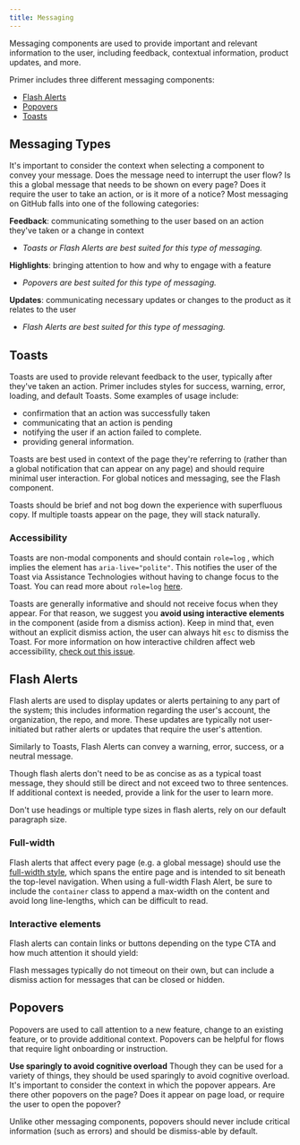 ```yaml
---
title: Messaging
---
```



Messaging components are used to provide important and relevant information to the user, including feedback, contextual information, product updates, and more.

Primer includes three different messaging components:

- [Flash Alerts](https://primer.style/css/components/alerts)
- [Popovers](https://primer.style/css/components/popover)
- [Toasts](https://primer.style/css/components/toasts)

## Messaging Types
It's important to consider the context when selecting a component to convey your message. Does the message need to interrupt the user flow? Is this a global message that needs to be shown on every page? Does it require the user to take an action, or is it more of a notice? Most messaging on GitHub falls into one of the following categories:

**Feedback**: communicating something to the user based on an action they've taken or a change in context
- _Toasts or Flash Alerts are best suited for this type of messaging._

**Highlights**: bringing attention to how and why to engage with a feature
- _Popovers are best suited for this type of messaging._

**Updates**: communicating necessary updates or changes to the product as it relates to the user
- _Flash Alerts are best suited for this type of messaging._

## Toasts
Toasts are used to provide relevant feedback to the user, typically after they've taken an action. Primer includes styles for success, warning, error, loading, and default Toasts. Some examples of usage include:

- confirmation that an action was successfully taken
- communicating that an action is pending
- notifying the user if an action failed to complete.
- providing general information.

Toasts are best used in context of the page they're referring to (rather than a global notification that can appear on any page) and should require minimal user interaction. For global notices and messaging, see the Flash component.

Toasts should be brief and not bog down the experience with superfluous copy. If multiple toasts appear on the page, they will stack naturally.

### Accessibility
Toasts are non-modal components and should contain `role=log` , which implies the element has `aria-live="polite"`. This notifies the user of the Toast via Assistance Technologies without having to change focus to the Toast. You can read more about `role=log` [here](https://www.w3.org/WAI/WCAG21/Techniques/aria/ARIA23).

Toasts are generally informative and should not receive focus when they appear. For that reason, we suggest you **avoid using interactive elements** in the component (aside from a dismiss action). Keep in mind that, even without an explicit dismiss action, the user can always hit `esc` to dismiss the Toast. For more information on how interactive children affect web accessibility, [check out this issue](https://github.com/jackbsteinberg/std-toast/issues/29).


## Flash Alerts
Flash alerts are used to display updates or alerts pertaining to any part of the system; this includes information regarding the user's account, the organization, the repo, and more. These updates are typically not user-initiated but rather alerts or updates that require the user's attention.

Similarly to Toasts, Flash Alerts can convey a warning, error, success, or a neutral message.

Though flash alerts don't need to be as concise as as a typical toast message, they should still be direct and not exceed two to three sentences. If additional context is needed, provide a link for the user to learn more. 

Don't use headings or multiple type sizes in flash alerts, rely on our default paragraph size.

### Full-width

Flash alerts that affect every page (e.g. a global message) should use the [full-width style](https://primer.style/css/components/alerts), which spans the entire page and is intended to sit beneath the top-level navigation. When using a full-width Flash Alert, be sure to include the `container` class to append a max-width on the content and avoid long line-lengths, which can be difficult to read.

### Interactive elements
Flash alerts can contain links or buttons depending on the type CTA and how much attention it should yield:

Flash messages typically do not timeout on their own, but can include a dismiss action for messages that can be closed or hidden.

## Popovers
Popovers are used to call attention to a new feature, change to an existing feature, or to provide additional context. Popovers can be helpful for flows that require light onboarding or instruction.

**Use sparingly to avoid cognitive overload**
Though they can be used for a variety of things, they should be used sparingly to avoid cognitive overload. It's important to consider the context in which the popover appears. Are there other popovers on the page? Does it appear on page load, or require the user to open the popover? 

Unlike other messaging components, popovers should never include critical information (such as errors) and should be dismiss-able by default.


